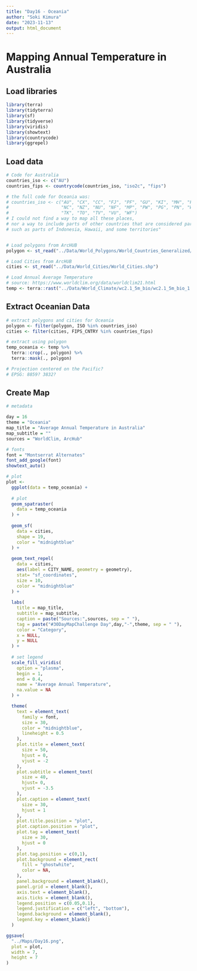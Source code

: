 ```yaml
---
title: "Day16 - Oceania"
author: "Soki Kimura"
date: "2023-11-13"
output: html_document
---
```


# Mapping Annual Temperature in Australia

## Load libraries

```r

library(terra)
library(tidyterra)
library(sf)
library(tidyverse)
library(viridis)
library(showtext)
library(countrycode)
library(ggrepel)

```


## Load data

```r

# Code for Australia
countries_iso <- c("AU")
countries_fips <- countrycode(countries_iso, "iso2c", "fips")

# the full code for Oceania was:
# countries_iso <- c("AU", "CX", "CC", "FJ", "PF", "GU", "KI", "MH", "FM", "NR", 
#                    "NC", "NZ", "NU", "NF", "MP", "PW", "PG", "PN", "WS", "SB", 
#                    "TK", "TO", "TV", "VU", "WF")
# I could not find a way to map all these places, 
# nor a way to include parts of other countries that are considered part of Oceania,
# such as parts of Indonesia, Hawaii, and some territories"


# Load polygons from ArcHUB
polygon <- st_read("../Data/World_Polygons/World_Countries_Generalized/World_Countries_Generalized.shp")

# Load Cities from ArcHUB
cities <- st_read("../Data/World_Cities/World_Cities.shp")

# Load Annual Average Temperature
# source: https://www.worldclim.org/data/worldclim21.html
temp <- terra::rast("../Data/World_Climate/wc2.1_5m_bio/wc2.1_5m_bio_1.tif")

```

## Extract Oceanian Data

```r

# extract polygons and cities for Oceania
polygon <- filter(polygon, ISO %in% countries_iso)
cities <- filter(cities, FIPS_CNTRY %in% countries_fips)

# extract using polygon
temp_oceania <- temp %>%
  terra::crop(., polygon) %>%
  terra::mask(., polygon)

# Projection centered on the Pacific?
# EPSG: 8859? 3832?

```

## Create Map

```r

# metadata

day = 16
theme = "Oceania"
map_title = "Average Annual Temperature in Australia"
map_subtitle = ""
sources = "WorldClim, ArcHub"

# fonts
font = "Montserrat Alternates"
font_add_google(font)
showtext_auto()

# plot
plot <- 
  ggplot(data = temp_oceania) + 
  
  # plot
  geom_spatraster(
    data = temp_oceania
  ) +
  
  geom_sf(
    data = cities,
    shape = 19,
    color = "midnightblue"
  ) +
  
  geom_text_repel(
    data = cities,
    aes(label = CITY_NAME, geometry = geometry),
    stat= "sf_coordinates",
    size = 10,
    color = "midnightblue"
  ) +
  
  labs(
    title = map_title,
    subtitle = map_subtitle,
    caption = paste("Sources:",sources, sep = " "),
    tag = paste("#30DayMapChallenge Day",day,"-",theme, sep = " "),
    color = "Category",
    x = NULL,
    y = NULL
  ) +
  
  # set legend
  scale_fill_viridis(
    option = "plasma",
    begin = 1,
    end = 0.4,
    name = "Average Annual Temperature",
    na.value = NA
  ) +

  theme(
    text = element_text(
      family = font,
      size = 30,
      color = "midnightblue",
      lineheight = 0.5
    ),
    plot.title = element_text(
      size = 50,
      hjust = 0,
      vjust = -2
    ),
    plot.subtitle = element_text(
      size = 40,
      hjust= 0,
      vjust = -3.5
    ),
    plot.caption = element_text(
      size = 30,
      hjust = 1
    ),
    plot.title.position = "plot",
    plot.caption.position = "plot",
    plot.tag = element_text(
      size = 30,
      hjust = 0
    ),
    plot.tag.position = c(0,1),
    plot.background = element_rect(
      fill = "ghostwhite",
      color = NA,
    ),
    panel.background = element_blank(),
    panel.grid = element_blank(),
    axis.text = element_blank(),
    axis.ticks = element_blank(),
    legend.position = c(0.05,0.1),
    legend.justification = c("left", "bottom"),
    legend.background = element_blank(),
    legend.key = element_blank()
  )

ggsave(
  "../Maps/Day16.png",
  plot = plot,
  width = 7,
  height = 7
)



```


